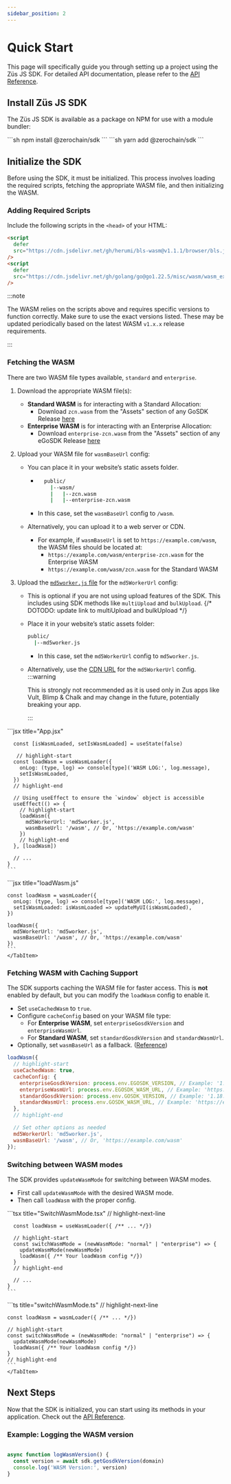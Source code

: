 ```yaml
---
sidebar_position: 2
---
```


# Quick Start

This page will specifically guide you through setting up a project using the Züs JS SDK. For detailed API documentation, please refer to the [API Reference](/docs/api/introduction/).

## Install Züs JS SDK

The Züs JS SDK is available as a package on NPM for use with a module bundler:


<Tabs>
  <TabItem value="npm" label="NPM" default>
    ```sh 
    npm install @zerochain/sdk
    ```
  </TabItem>
  <TabItem value="yarn" label="Yarn">
    ```sh
    yarn add @zerochain/sdk 
    ```
    </TabItem>
</Tabs>

## Initialize the SDK

Before using the SDK, it must be initialized. This process involves loading the required scripts, fetching the appropriate WASM file, and then initializing the WASM.

### Adding Required Scripts

Include the following scripts in the `<head>` of your HTML:

```html
<script
  defer
  src="https://cdn.jsdelivr.net/gh/herumi/bls-wasm@v1.1.1/browser/bls.js"
/>
<script
  defer
  src="https://cdn.jsdelivr.net/gh/golang/go@go1.22.5/misc/wasm/wasm_exec.js"
/>
```

:::note

The WASM relies on the scripts above and requires specific versions to function correctly. Make sure to use the exact versions listed. These may be updated periodically based on the latest WASM `v1.x.x` release requirements.

:::

### Fetching the WASM

There are two WASM file types available, `standard` and `enterprise`.

1. Download the appropriate WASM file(s):
    - **Standard WASM** is for interacting with a Standard Allocation:
      - Download `zcn.wasm` from the "Assets" section of any GoSDK Release [here](https://github.com/0chain/gosdk/releases)
    - **Enterprise WASM** is for interacting with an Enterprise Allocation:
      - Download `enterprise-zcn.wasm` from the "Assets" section of any eGoSDK Release [here](https://github.com/0chain/egosdk/releases)

2. Upload your WASM file for `wasmBaseUrl` config:
   - You can place it in your website’s static assets folder.

     - ```sh title="Example Folder Structure for Static Assets"
         public/
           |--wasm/
           |   |--zcn.wasm
           |   |--enterprise-zcn.wasm
       ```
     - In this case, set the `wasmBaseUrl` config to `/wasm`.
   - Alternatively, you can upload it to a web server or CDN.
     - For example, if `wasmBaseUrl` is set to `https://example.com/wasm`, the WASM files should be located at:
       - `https://example.com/wasm/enterprise-zcn.wasm` for the Enterprise WASM
       - `https://example.com/wasm/zcn.wasm` for the Standard WASM

3. Upload the [`md5worker.js` file](https://cdn.zus.network/public/md5worker.js) for the `md5WorkerUrl` config:
   - This is optional if you are not using upload features of the SDK. This includes using SDK methods like `multiUpload` and `bulkUpload`. {/* DOTODO: update link to multiUpload and bulkUpload */}
   - Place it in your website’s static assets folder:

     ```sh title="Example Folder Structure for Static Assets"
     public/
       |--md5worker.js
     ```
     - In this case, set the `md5WorkerUrl` config to `md5worker.js`.
   - Alternatively, use the [CDN URL](https://cdn.zus.network/public/md5worker.js) for the `md5WorkerUrl` config.
     :::warning

     This is strongly not recommended as it is used only in Zus apps like Vult, Blimp & Chalk and may change in the future, potentially breaking your app.

     :::


<Tabs>
  <TabItem value="react" label="React (JSX)" default>
    ```jsx title="App.jsx"

      const [isWasmLoaded, setIsWasmLoaded] = useState(false)

       // highlight-start
      const loadWasm = useWasmLoader({
        onLog: (type, log) => console[type]('WASM LOG:', log.message),
        setIsWasmLoaded,
      })
      // highlight-end

      // Using useEffect to ensure the `window` object is accessible
      useEffect(() => {
        // highlight-start
        loadWasm({
          md5WorkerUrl: 'md5worker.js',
          wasmBaseUrl: '/wasm', // Or, 'https://example.com/wasm'
        })
        // highlight-end
      }, [loadWasm])

      // ...
    }
    ```
  </TabItem>
  <TabItem value="js" label="Vanilla JS">
    ```jsx title="loadWasm.js"

    const loadWasm = wasmLoader({
      onLog: (type, log) => console[type]('WASM LOG:', log.message),
      setIsWasmLoaded: isWasmLoaded => updateMyUI(isWasmLoaded),
    })

    loadWasm({
      md5WorkerUrl: 'md5worker.js',
      wasmBaseUrl: '/wasm', // Or, 'https://example.com/wasm'
    })
    ```
    </TabItem>
</Tabs>

### Fetching WASM with Caching Support

The SDK supports caching the WASM file for faster access. This is **not** enabled by default, but you can modify the `loadWasm` config to enable it.

- Set `useCachedWasm` to `true`.
- Configure `cacheConfig` based on your WASM file type:
  - For **Enterprise WASM**, set `enterpriseGosdkVersion` and `enterpriseWasmUrl`.
  - For **Standard WASM**, set `standardGosdkVersion` and `standardWasmUrl`.
- Optionally, set `wasmBaseUrl` as a fallback. ([Reference](#initialize-the-sdk))

```js
loadWasm({
  // highlight-start
  useCachedWasm: true,
  cacheConfig: {
    enterpriseGosdkVersion: process.env.EGOSDK_VERSION, // Example: '1.18.5'
    enterpriseWasmUrl: process.env.EGOSDK_WASM_URL, // Example: 'https://example.com/wasm/enterprise-zcn.wasm'
    standardGosdkVersion: process.env.GOSDK_VERSION, // Example: '1.18.17'
    standardWasmUrl: process.env.GOSDK_WASM_URL, // Example: 'https://example.com/wasm/zcn.wasm'
  },
  // highlight-end

  // Set other options as needed
  md5WorkerUrl: 'md5worker.js',
  wasmBaseUrl: '/wasm', // Or, 'https://example.com/wasm'
});
```

### Switching between WASM modes

The SDK provides `updateWasmMode` for switching between WASM modes.
- First call `updateWasmMode` with the desired WASM mode.
- Then call `loadWasm` with the proper config.

<Tabs>
  <TabItem value="react" label="React (TSX)" default>
    ```tsx title="SwitchWasmMode.tsx"
    // highlight-next-line

      const loadWasm = useWasmLoader({ /** ... */})

      // highlight-start
      const switchWasmMode = (newWasmMode: "normal" | "enterprise") => {
        updateWasmMode(newWasmMode)
        loadWasm({ /** Your loadWasm config */})
      }
      // highlight-end

      // ...
    }
    ```
  </TabItem>
  <TabItem value="ts" label="TypeScript">
    ```ts title="switchWasmMode.ts"
    // highlight-next-line

    const loadWasm = wasmLoader({ /** ... */})

    // highlight-start
    const switchWasmMode = (newWasmMode: "normal" | "enterprise") => {
      updateWasmMode(newWasmMode)
      loadWasm({ /** Your loadWasm config */})
    }
    // highlight-end
    ```
    </TabItem>
</Tabs>

## Next Steps

Now that the SDK is initialized, you can start using its methods in your application. Check out the [API Reference](/docs/api/introduction).

### Example: Logging the WASM version

```js

async function logWasmVersion() {
  const version = await sdk.getGosdkVersion(domain)
  console.log('WASM Version:', version)
}
